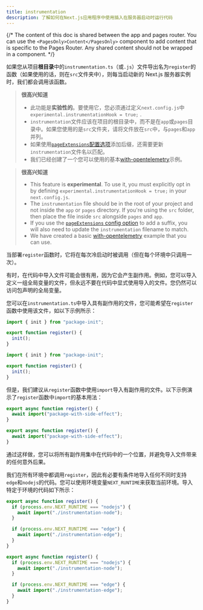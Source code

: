 ```yaml
---
title: instrumentation
description: 了解如何在Next.js应用程序中使用插入在服务器启动时运行代码
---
```


{/* The content of this doc is shared between the app and pages router. You can use the `<PagesOnly>Content</PagesOnly>` component to add content that is specific to the Pages Router. Any shared content should not be wrapped in a component. */}

如果您从项目**根目录**中的`instrumentation.ts`（或`.js`）文件导出名为`register`的函数（如果使用的话，则在`src`文件夹中），则每当启动新的 Next.js 服务器实例时，我们都会调用该函数。

<AppOnly>

> **很高兴知道**
>
> - 此功能是**实验性的**。要使用它，您必须通过定义`next.config.js`中`experimental.instrumentationHook = true;` .
> - `instrumentation`文件应该在项目的根目录中，而不是在`app`或`pages`目录中。如果您使用的是`src`文件夹，请将文件放在`src`中，与`pages`和`app`并列。
> - 如果使用[`pageExtensions`配置选项](/docs/app/api-reference/next-config-js/pageExtensions)添加后缀，还需要更新`instrumentation`文件名以匹配。
> - 我们已经创建了一个您可以使用的基本[with-opentelemetry](https://github.com/vercel/next.js/tree/canary/examples/with-opentelemetry)示例。

</AppOnly>

<PagesOnly>

> **很高兴知道**
>
> - This feature is **experimental**. To use it, you must explicitly opt in by defining `experimental.instrumentationHook = true;` in your `next.config.js`.
> - The `instrumentation` file should be in the root of your project and not inside the `app` or `pages` directory. If you're using the `src` folder, then place the file inside `src` alongside `pages` and `app`.
> - If you use the [`pageExtensions` config option](/docs/pages/api-reference/next-config-js/pageExtensions) to add a suffix, you will also need to update the `instrumentation` filename to match.
> - We have created a basic [with-opentelemetry](https://github.com/vercel/next.js/tree/canary/examples/with-opentelemetry) example that you can use.

</PagesOnly>

当部署`register`函数时，它将在每次冷启动时被调用（但在每个环境中只调用一次）。

有时，在代码中导入文件可能会很有用，因为它会产生副作用。例如，您可以导入定义一组全局变量的文件，但永远不要在代码中显式使用导入的文件。您仍然可以访问包声明的全局变量。

您可以在`instrumentation.ts`中导入具有副作用的文件，您可能希望在`register`函数中使用该文件，如以下示例所示：

```ts filename="your-project/instrumentation.ts" switcher
import { init } from "package-init";

export function register() {
  init();
}
```

```js filename="your-project/instrumentation.js" switcher
import { init } from "package-init";

export function register() {
  init();
}
```

但是，我们建议从`register`函数中使用`import`导入有副作用的文件。以下示例演示了`register`函数中`import`的基本用法：

```ts filename="your-project/instrumentation.ts" switcher
export async function register() {
  await import("package-with-side-effect");
}
```

```js filename="your-project/instrumentation.js" switcher
export async function register() {
  await import("package-with-side-effect");
}
```

通过这样做，您可以将所有副作用集中在代码中的一个位置，并避免导入文件带来的任何意外后果。

我们在所有环境中都调用`register`，因此有必要有条件地导入任何不同时支持`edge`和`nodejs`的代码。您可以使用环境变量`NEXT_RUNTIME`来获取当前环境。导入特定于环境的代码如下所示：

```ts filename="your-project/instrumentation.ts" switcher
export async function register() {
  if (process.env.NEXT_RUNTIME === "nodejs") {
    await import("./instrumentation-node");
  }

  if (process.env.NEXT_RUNTIME === "edge") {
    await import("./instrumentation-edge");
  }
}
```

```js filename="your-project/instrumentation.js" switcher
export async function register() {
  if (process.env.NEXT_RUNTIME === "nodejs") {
    await import("./instrumentation-node");
  }

  if (process.env.NEXT_RUNTIME === "edge") {
    await import("./instrumentation-edge");
  }
}
```
